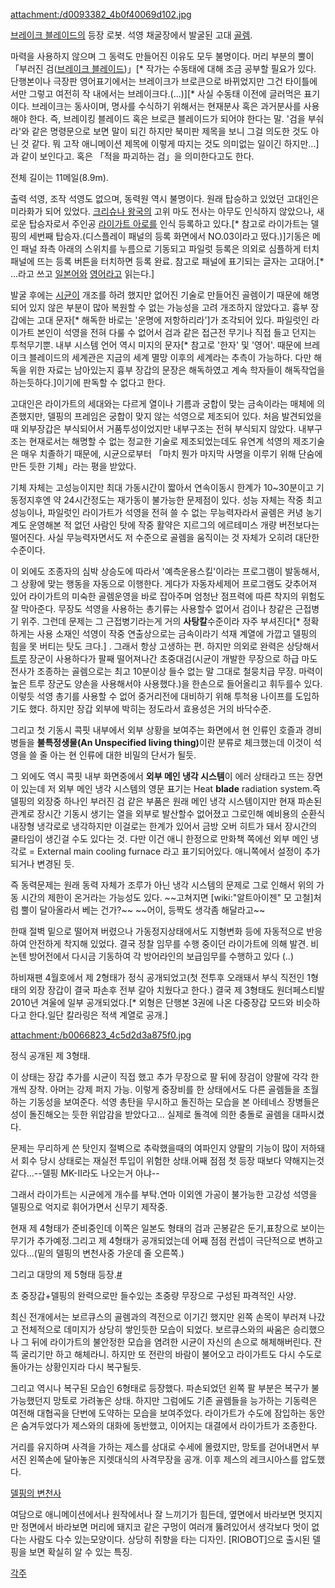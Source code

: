 attachment:/d0093382_4b0f40069d102.jpg

[[브레이크 블레이드]]의 등장 로봇. 석영 채굴장에서 발굴된 고대 [[골렘]]. 

마력을 사용하지 않으며 그 동력도 만들어진 이유도 모두 불명이다. 머리 부분의 뿔이 「부러진 검([[브레이크 블레이드]])」[* 작가는 수동태에 대해 조금 공부할 필요가 있다. 단행본이나 극장판 영어표기에서는 브레이크가 브로큰으로 바뀌었지만 그건 타이틀에서만 그렇고 여전히 작 내에서는 브레이크다.(...)][* 사실 수동태 이전에 글러먹은 표기이다. 브레이크는 동사이며, 명사를 수식하기 위해서는 현재분사 혹은 과거분사를 사용해야 한다. 즉, 브레이킹 블레이드 혹은 브로큰 블레이드가 되어야 한다는 말. '검을 부숴라'와 같은 명령문으로 보면 말이 되긴 하지만 북미판 제목을 보니 그걸 의도한 것도 아닌 것 같다. 뭐 고작 애니메이션 제목에 이렇게 따지는 것도 의미없는 일이긴 하지만...]과 같이 보인다고. 혹은 「적을 파괴하는 검」을 의미한다고도 한다. 

전체 길이는 11메일(8.9m).

출력 석영, 조작 석영도 없으며, 동력원 역시 불명이다. 원래 탑승하고 있었던 고대인은 미라화가 되어 있었다. [[크리슈나 왕국]]의 고위 마도 전사는 아무도 인식하지 않았으나, 새로운 탑승자로서 주인공 [[라이가트 아로]]를 인식 등록하고 있다.[* 참고로 라이가트는 델핑의 세번째 탑승자.(디스플레이 패널의 등록 화면에서 NO.03이라고 떴다.)]기동은 메인 패널 좌측 아래의 스위치를 누름으로 기동되고 파일럿 등록은 의외로 심플하게 터치 패널에 뜨는 등록 버튼을 터치하면 등록 완료. 참고로 패널에 표기되는 글자는 고대어.[* ...라고 쓰고 [[일본어]]와 [[영어]]라고 읽는다.]

발굴 후에는 [[시균]]이 개조를 하려 했지만 없어진 기술로 만들어진 골렘이기 때문에 해명되어 있지 않은 부분이 많아 복원할 수 없는 가능성을 고려 개조하지 않았다고. 흉부 장갑에는 고대 문자[* 해독한 바로는 '운명에 저항하리라']가 조각되어 있다. 파일럿인 라이가트 본인이 석영을 전혀 다룰 수 없어서 검과 같은 접근전 무기나 직접 들고 던지는 투척무기뿐. 내부 시스템 언어 역시 미지의 문자[* 참고로 '한자' 및 '영어'. 때문에 브레이크 블레이드의 세계관은 지금의 세계 멸망 이후의 세계라는 추측이 가능하다. 다만 해독을 위한 자료는 남아있는지 흉부 장갑의 문장은 해독하였고 계속 학자들이 해독작업을 하는듯하다.]이기에 판독할 수 없다고 한다.

고대인은 라이가트의 세대와는 다르게 열이나 기름과 궁합이 맞는 금속이라는 매체에 의존했지만, 델핑의 프레임은 궁합이 맞지 않는 석영으로 제조되어 있다. 처음 발견되었을 때 외부장갑은 부식되어서 거품투성이었지만 내부구조는 전혀 부식되지 않았다. 내부구조는 현재로서는 해명할 수 없는 정교한 기술로 제조되었는데도 유연계 석영의 제조기술은 매우 치졸하기 때문에, 시균으로부터 「마치 뭔가 마지막 사명을 이루기 위해 단숨에 만든 듯한 기체」라는 평을 받았다. 

기체 자체는 고성능이지만 최대 가동시간이 짧아서 연속이동시 한계가 10~30분이고 기동정지후엔 약 24시간정도는 재가동이 불가능한 문제점이 있다. 성능 자체는 작중 최고 성능이나, 파일럿인 라이가트가 석영을 전혀 쓸 수 없는 무능력자라서 골렘은 커녕 농기계도 운영해본 적 없던 사람인 탓에 작중 활약은 지르그의 에르테미스 개량 버전보다는 떨어진다. 사실 무능력자면서도 저 수준으로 골렘을 움직이는 것 자체가 오히려 대단한 수준이다.

이 외에도 조종자의 심박 상승도에 따라서 '예측운용스킬'이라는 프로그램이 발동해서, 그 상황에 맞는 행동을 자동으로 이행한다. 게다가 자동자세제어 프로그램도 갖추어져 있어 라이가트의 미숙한 골렘운영을 바로 잡아주며 엄청난 점프력에 따른 착지의 위험도 잘 막아준다. 무장도 석영을 사용하는 총기류는 사용할수 없어서 검이나 창같은 근접병기 위주. 그런데 문제는 그 근접병기라는게 거의 '''사탕칼'''수준이라 자주 부셔진다[* 정확하게는 사용 소재인 석영이 작중 연출상으로는 금속이라기 석재 계열에 가깝고 델핑의 힘을 못 버티는 탓도 크다.] . 그래서 항상 고생하는 편. 하지만 의외로 완력은 상당해서 [[트루]] 장군이 사용하다가 팔째 떨어져나간 초중대검(시균이 개발한 무장으로 하급 마도전사가 조종하는 골렘으로는 최고 10분이상 들수 없는 말 그대로 철뭉치급 무장. 마력이 높은 트루 장군도 양손을 사용해서야 사용했다.)을 한손으로 들어올리고 휘두를수 있다. 이렇듯 석영 총기를 사용할 수 없어 중거리전에 대비하기 위해 투척용 나이프를 도입하기도 했다. 하지만 장갑 외부에 박히는 정도라서 효용성은 거의 바닥수준.

그리고 첫 기동시 콕핏 내부에서 외부 상황을 보여주는 화면에서 현 인류인 호즐과 경비병들을 '''불특정생물(An Unspecified living thing)'''이란 분류로 체크했는데 이것이 석영을 쓸 줄 아는 현 인류에 대한 비밀의 단서가 될듯.

그 외에도 역시 콕핏 내부 화면중에서 '''외부 메인 냉각 시스템'''이 에러 상태라고 뜨는 장면이 있는데 저 외부 메인 냉각 시스템의 영문 표기는 Heat '''blade''' radiation system.즉 델핑의 외장중 하나인 부러진 검 같은 부품은 원래 메인 냉각 시스템이지만 현재 파손된 관계로 장시간 기동시 생기는 열을 외부로 발산할수 없어졌고 그로인해 예비용의 순환식 내장형 냉각로로 냉각하지만 이걸로는 한계가 있어서 금방 오버 히트가 돼서 장시간의 쿨타임이 생긴걸 수도 있다는 것. 다만 이건 애니 한정으로 만화책 쪽에선 외부 메인 냉각로 = External main cooling furnace 라고 표기되어있다. 애니쪽에서 설정이 추가되거나 변경된 듯.

즉 동력문제는 원래 동력 자체가 조루가 아닌 냉각 시스템의 문제로 그로 인해서 위의 가동 시간의 제한이 온거라는 가능성도 있다. ~~고쳐지면 [wiki:"알트아이젠" 모 고철]처럼 뿔이 달아올라서 베는 건가?~~ ~~어이, 등짝도 생각좀 해달라고~~

한때 절벽 밑으로 떨어져 버렸으나 가동정지상태에서도 지형변화 등에 자동적으로 반응하여 안전하게 착지해 있었다. 결국 정찰 임무를 수행 중이던 라이가트에 의해 발견. 비논텐 방어전에서 다시금 기동하여 각 방어라인의 보급임무를 수행하고 있다 (..)

하비재팬 4월호에서 제 2형태가 정식 공개되었고(첫 전투후 오래돼서 부식 직전인 1형태의 외장 장갑이 결국 파손후 전부 갈아 치웠다고 한다.) 결국 제 3형태도 원더페스티발 2010년 겨울에 일부 공개되었다.[* 외형은 단행본 3권에 나온 다중장갑 모드와 비슷하다고 한다.일단 칼라링은 적색 계열로 공개.] 

attachment:/b0066823_4c5d2d3a875f0.jpg

정식 공개된 제 3형태.

이 상태는 장갑 추가를 시균이 직접 했고 추가 무장으로 팔 뒤에 장검이 양팔에 각각 한개씩 장착. 아머는 강제 퍼지 가능. 이렇게 중장비를 한 상태에서도 다른 골렘들을 초월하는 기동성을 보여준다. 석영 총탄을 무시하고 돌진하는 모습을 본 아테네스 장병들은 성이 돌진해오는 듯한 위압감을 받았다고... 실제로 돌격에 의한 충돌로 골렘을 대파시켰다.

문제는 무리하게 쓴 탓인지 절벽으로 추락했을때의 여파인지 양팔의 기능이 많이 저하돼서 회수 당시 상태로는 재실전 투입이 위험한 상태.어째 점점 첫 등장 때보다 약해지는것 같다...--델핑 MK-II라도 나오는거 아냐--

그래서 라이가트는 시균에게 개수를 부탁.연마 이외엔 가공이 불가능한 고강성 석영을 델핑으로 억지로 휘어가면서 신무기 제작중.  

현재 제 4형태가 준비중인데 이쪽은 일본도 형태의 검과 곤봉같은 둔기,표창으로 보이는 무기가 추가예정.그리고 제 4형태가 공개되었는데 어째 점점 컨셉이 극단적으로 변하고 있다...(밑의 델핑의 변천사중 가운데 줄 오른쪽.)

그리고 대망의 제 5형태 등장.[http://pds18.egloos.com/pds/201012/01/37/c0009037_4cf635eba58b4.jpg #]

초 중장갑+델핑의 완력으로만 들수있는 초중량 무장으로 구성된 파격적인 사양.

최신 전개에서는 보르큐스의 골렘과의 격전으로 이기긴 했지만 왼쪽 손목이 부러져 나갔고 전체적으로 데미지가 상당히 쌓인듯한 모습이 되었다. 보르큐스와의 싸움은 승리했으나 그 뒤에 라이가트의 불안정한 모습을 염려한 시균이 자신의 손으로 해체해버린다. 잔뜩 굴리기만 하고 해체라니. 하지만 또 전란의 바람이 불어오고 라이가트도 다시 수도로 돌아가는 상황인지라 다시 복구될듯.

그리고 역시나 복구된 모습인 6형태로 등장했다. 파손되었던 왼쪽 팔 부분은 복구가 불가능했던지 망토로 가려놓은 상태. 하지만 그럼에도 기존 골렘들을 능가하는 기동력은 여전해 대협곡을 단번에 도약하는 모습을 보여주었다. 라이가트가 수도에 잠입하는 동안은 숨겨두었다가 제스와의 대화에 동반했고, 이어지는 대결에서 라이가트가 조종한다.

거리를 유지하며 사격을 가하는 제스를 상대로 수세에 몰렸지만, 망토를 걷어내면서 부서진 왼쪽손에 달아놓은 지렛대식의 사격무장을 공개. 이후 제스의 레크시아스를 압도했다.


[http://pds18.egloos.com/pds/201009/28/00/e0095400_4ca151c93493b.png 델핑의 변천사]

여담으로 애니메이션에서나 원작에서나 잘 느끼기가 힘든데, 옆면에서 바라보면 멋지지만 정면에서 바라보면 머리에 돼지코 같은 구멍이 여러개 뚫려있어서 생각보다 멋이 없다는 사람도 다수 있는모양이다. 상당히 취향을 타는 디자인. [RIOBOT]으로 출시된 델핑을 보면 확실히 알 수 있는 특징.

[[각주]]
